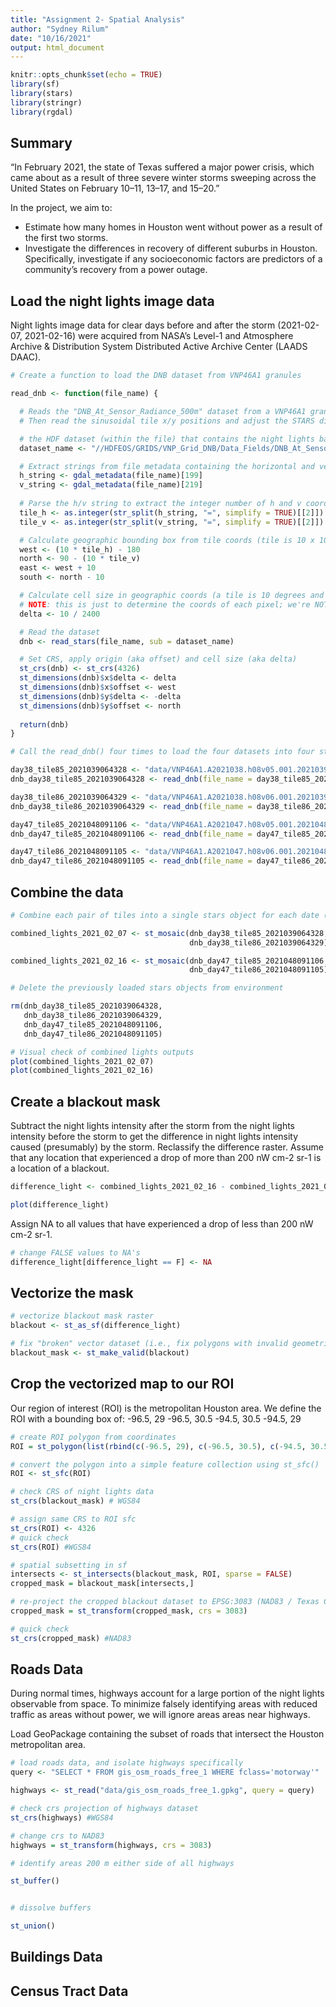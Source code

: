 ```yaml
---
title: "Assignment 2- Spatial Analysis"
author: "Sydney Rilum"
date: "10/16/2021"
output: html_document
---
```


```r
knitr::opts_chunk$set(echo = TRUE)
library(sf)
library(stars)
library(stringr)
library(rgdal)
```

## Summary

“In February 2021, the state of Texas suffered a major power crisis, which came about as a result of three severe winter storms sweeping across the United States on February 10–11, 13–17, and 15–20.”

In the project, we aim to:

- Estimate how many homes in Houston went without power as a result of the first two storms.
- Investigate the differences in recovery of different suburbs in Houston. Specifically, investigate if any socioeconomic factors are predictors of a community’s recovery from a power outage.

## Load the night lights image data

Night lights image data for clear days before and after the storm (2021-02-07, 2021-02-16) were acquired from NASA’s Level-1 and Atmosphere Archive & Distribution System Distributed Active Archive Center (LAADS DAAC). 

```r
# Create a function to load the DNB dataset from VNP46A1 granules

read_dnb <- function(file_name) {

  # Reads the "DNB_At_Sensor_Radiance_500m" dataset from a VNP46A1 granule into a STARS object.
  # Then read the sinusoidal tile x/y positions and adjust the STARS dimensions (extent+delta)

  # the HDF dataset (within the file) that contains the night lights band
  dataset_name <- "//HDFEOS/GRIDS/VNP_Grid_DNB/Data_Fields/DNB_At_Sensor_Radiance_500m"

  # Extract strings from file metadata containing the horizontal and vertical tile coords
  h_string <- gdal_metadata(file_name)[199]
  v_string <- gdal_metadata(file_name)[219]
  
  # Parse the h/v string to extract the integer number of h and v coords
  tile_h <- as.integer(str_split(h_string, "=", simplify = TRUE)[[2]])
  tile_v <- as.integer(str_split(v_string, "=", simplify = TRUE)[[2]])

  # Calculate geographic bounding box from tile coords (tile is 10 x 10 degrees)
  west <- (10 * tile_h) - 180
  north <- 90 - (10 * tile_v)
  east <- west + 10
  south <- north - 10

  # Calculate cell size in geographic coords (a tile is 10 degrees and has 2400 x 2400 grid cells/pixels)
  # NOTE: this is just to determine the coords of each pixel; we're NOT going to measure distances or areas in degrees! 
  delta <- 10 / 2400

  # Read the dataset
  dnb <- read_stars(file_name, sub = dataset_name)

  # Set CRS, apply origin (aka offset) and cell size (aka delta)
  st_crs(dnb) <- st_crs(4326)
  st_dimensions(dnb)$x$delta <- delta
  st_dimensions(dnb)$x$offset <- west
  st_dimensions(dnb)$y$delta <- -delta
  st_dimensions(dnb)$y$offset <- north
  
  return(dnb)
}
```

```r
# Call the read_dnb() four times to load the four datasets into four stars objects:

day38_tile85_2021039064328 <- "data/VNP46A1.A2021038.h08v05.001.2021039064328.h5"
dnb_day38_tile85_2021039064328 <- read_dnb(file_name = day38_tile85_2021039064328)

day38_tile86_2021039064329 <- "data/VNP46A1.A2021038.h08v06.001.2021039064329.h5"
dnb_day38_tile86_2021039064329 <- read_dnb(file_name = day38_tile86_2021039064329)

day47_tile85_2021048091106 <- "data/VNP46A1.A2021047.h08v05.001.2021048091106.h5"
dnb_day47_tile85_2021048091106 <- read_dnb(file_name = day47_tile85_2021048091106)

day47_tile86_2021048091105 <- "data/VNP46A1.A2021047.h08v06.001.2021048091105.h5"
dnb_day47_tile86_2021048091105 <- read_dnb(file_name = day47_tile86_2021048091105)
```


## Combine the data

```r
# Combine each pair of tiles into a single stars object for each date (2021-02-07 and 2021-02-16)

combined_lights_2021_02_07 <- st_mosaic(dnb_day38_tile85_2021039064328, 
                                        dnb_day38_tile86_2021039064329)

combined_lights_2021_02_16 <- st_mosaic(dnb_day47_tile85_2021048091106, 
                                        dnb_day47_tile86_2021048091105)

# Delete the previously loaded stars objects from environment

rm(dnb_day38_tile85_2021039064328, 
   dnb_day38_tile86_2021039064329,
   dnb_day47_tile85_2021048091106, 
   dnb_day47_tile86_2021048091105)
```

```r
# Visual check of combined lights outputs
plot(combined_lights_2021_02_07)
plot(combined_lights_2021_02_16)
```

## Create a blackout mask

Subtract the night lights intensity after the storm from the night lights intensity before the storm to get the difference in night lights intensity caused (presumably) by the storm. Reclassify the difference raster. Assume that any location that experienced a drop of more than 200 nW cm-2 sr-1 is a location of a blackout. 
```r
difference_light <- combined_lights_2021_02_16 - combined_lights_2021_02_07 > 200

plot(difference_light)
```

Assign NA to all values that have experienced a drop of less than 200 nW cm-2 sr-1.
```r
# change FALSE values to NA's
difference_light[difference_light == F] <- NA
```

## Vectorize the mask

```r
# vectorize blackout mask raster
blackout <- st_as_sf(difference_light)
```

```r
# fix "broken" vector dataset (i.e., fix polygons with invalid geometries)
blackout_mask <- st_make_valid(blackout)
```

## Crop the vectorized map to our ROI

Our region of interest (ROI) is the metropolitan Houston area. 
We define the ROI with a bounding box of:
-96.5, 29
-96.5, 30.5
-94.5, 30.5
-94.5, 29

```r
# create ROI polygon from coordinates
ROI = st_polygon(list(rbind(c(-96.5, 29), c(-96.5, 30.5), c(-94.5, 30.5), c(-94.5, 29), c(-96.5, 29))))

```

```r
# convert the polygon into a simple feature collection using st_sfc()
ROI <- st_sfc(ROI)

# check CRS of night lights data
st_crs(blackout_mask) # WGS84

# assign same CRS to ROI sfc
st_crs(ROI) <- 4326 
# quick check
st_crs(ROI) #WGS84
```

```r
# spatial subsetting in sf
intersects <- st_intersects(blackout_mask, ROI, sparse = FALSE)
cropped_mask = blackout_mask[intersects,]
```

```r
# re-project the cropped blackout dataset to EPSG:3083 (NAD83 / Texas Centric Albers Equal Area)
cropped_mask = st_transform(cropped_mask, crs = 3083)

# quick check
st_crs(cropped_mask) #NAD83
```


## Roads Data

During normal times, highways account for a large portion of the night lights observable from space. To minimize falsely identifying areas with reduced traffic as areas without power, we will ignore areas areas near highways.

Load GeoPackage containing the subset of roads that intersect the Houston metropolitan area.

```r
# load roads data, and isolate highways specifically
query <- "SELECT * FROM gis_osm_roads_free_1 WHERE fclass='motorway'"
```

```r
highways <- st_read("data/gis_osm_roads_free_1.gpkg", query = query)
```

```r
# check crs projection of highways dataset
st_crs(highways) #WGS84

# change crs to NAD83
highways = st_transform(highways, crs = 3083)
```

```r
# identify areas 200 m either side of all highways

st_buffer()


# dissolve buffers

st_union()


```



## Buildings Data


## Census Tract Data










